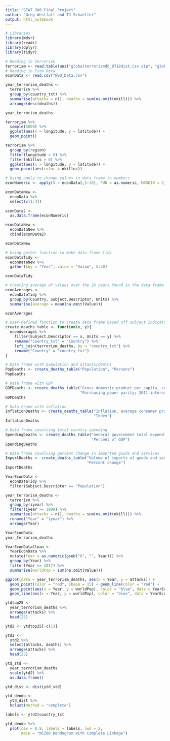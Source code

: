 ```yaml
---
title: "STAT 380 Final Project"
author: "Greg Westfall and TJ Schaeffer"
output: html_notebook
---
```


```r
# Libraries
library(mdsr)
library(readr)
library(dplyr)
library(tidyr)
```


```r
# Reading in Terrorism 
terrorism <- read.table(unz("globalterrorismdb_0718dist.csv.zip", "globalterrorismdb_0718dist.csv"), nrows=181692, header=T, fill =T, quote="\"", sep=",")
# Reading in Econ Data
econData <- read.csv("WEO_Data.csv")
```


```r
year_terrorism_deaths <-
  terrorism %>%
  group_by(country_txt) %>%
  summarise(attacks = n(), deaths = sum(na.omit(nkill))) %>%
  arrange(desc(deaths))

year_terrorism_deaths
```




```r
terrorism %>%
  sample(5000) %>%
  ggplot(aes(x = longitude, y = latitude)) +
  geom_point()
```

```r
terrorism %>%
  group_by(region)
  filter(longitude < 0) %>%
  filter(nkillus > 0) %>%
  ggplot(aes(x = longitude, y = latitude)) +
  geom_point(aes(color = nkillus))
```

```r
# Using apply to change values in data frame to numbers
econNumeric <- apply(X = econData[,5:30], FUN = as.numeric, MARGIN = 2)

econDataNew <-
  econData %>%
  select(c(1:4))
  
econData2 <-
  as.data.frame(econNumeric)

econDataNew <-
  econDataNew %>%
  cbind(econData2)

econDataNew
```

```r
# Using gather function to make data frame tidy
econDataTidy <-
  econDataNew %>%
  gather(key = "Year", value = "Value", 5:30)

econDataTidy

```

```r
# Creating average of values over the 26 years found in the data frame
econAverages <-
  econDataTidy %>%
  group_by(Country, Subject.Descriptor, Units) %>%
  summarise(average = mean(na.omit(Value)))

econAverages

```

```r
# User-defined function to create data frame based off subject indicator
create_deaths_table <- function(x, y){
  econAverages %>%
    filter(Subject.Descriptor == x, Units == y) %>%
    rename("country_txt" = "Country") %>%
    left_join(terrorism_deaths, by = "country_txt") %>%
    rename("Country" = "country_txt")
}

```

```r
# Data frame with population and attacks/deaths
PopDeaths <- create_deaths_table("Population", "Persons")
PopDeaths
```

```r
# Data frame with GDP
GDPDeaths <- create_deaths_table("Gross domestic product per capita, constant prices",
                                 "Purchasing power parity; 2011 international dollar")
GDPDeaths

```

```r
# Data Frame with inflation
InflationDeaths <- create_deaths_table("Inflation, average consumer prices",
                                       "Index")
InflationDeaths
```

```r
# Data frame involving total country spending
SpendingDeaths <- create_deaths_table("General government total expenditure",
                                      "Percent of GDP")
SpendingDeaths
```

```r
# Data frame involving percent change in imported goods and services
ImportDeaths <- create_deaths_table("Volume of imports of goods and services",
                                    "Percent change")
ImportDeaths

```

```r
YearEconData <-
  econDataTidy %>%
  filter(Subject.Descriptor == "Population") 

year_terrorism_deaths <-
  terrorism %>%
  group_by(iyear) %>%
  filter(iyear >= 1999) %>%
  summarise(attacks = n(), deaths = sum(na.omit(nkill))) %>%
  rename("Year" = "iyear") %>%
  arrange(Year)

YearEconData
year_terrorism_deaths

YearEconDataClean <-
  YearEconData %>%
  mutate(Year = as.numeric(gsub("X", "", Year))) %>%
  group_by(Year) %>%
  filter(Year <= 2017) %>%
  summarise(worldPop = sum(na.omit(Value)))

ggplot(data = year_terrorism_deaths, aes(x = Year, y = attacks)) +
  geom_point(color = "red", shape = 15) + geom_line(color = "red") +
  geom_point(aes(x = Year, y = worldPop), color = "blue", data = YearEconDataClean) +
  geom_line(aes(x = Year, y = worldPop), color = "blue", data = YearEconDataClean)
```

```r
ytdtop25 <-
  year_terrorism_deaths %>%
  arrange(attacks) %>%
  head(25)

ytd2 <- ytdtop25[-c(1)]

ytd2 <-
  ytd2 %>%
  select(attacks, deaths) %>%
  arrange(attacks) %>%
  head(25)

ytd_std <-
  year_terrorism_deaths
  scale(ytd2) %>%
  as.data.frame()

ytd_dist <- dist(ytd_std)

ytd_dendo <-
  ytd_dist %>%
  hclust(method = "complete")

labels <- ytd2$country_txt

ytd_dendo %>%
  plot(cex = 0.9, labels = labels, lwd = 2,
       main = "NCI60 Dendogram with Complete Linkage")
```

